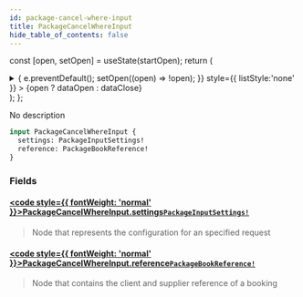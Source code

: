 ```yaml
---
id: package-cancel-where-input
title: PackageCancelWhereInput
hide_table_of_contents: false
---
```






const [open, setOpen] = useState(startOpen);
return (
<details {...(open ? { open: true } : {})} className="details" style={{ border:'none', boxShadow:'none', background:'var(--ifm-background-color)' }}>
<summary
onClick={(e) => {
e.preventDefault();
setOpen((open) => !open);
}}
style={{ listStyle:'none' }} >
{open ? dataOpen : dataClose}
</summary>
{open && children}
</details>
);
};

No description

```graphql
input PackageCancelWhereInput {
  settings: PackageInputSettings!
  reference: PackageBookReference!
}
```

### Fields

#### [<code style={{ fontWeight: 'normal' }}>PackageCancelWhereInput.<b>settings</b></code>](#)<Bullet />[`PackageInputSettings!`](/api/inputs/package-input-settings) <Badge class="badge badge--secondary" text="non-null"/> <Badge class="badge badge--secondary" text="input"/>

> Node that represents the configuration for an specified request

#### [<code style={{ fontWeight: 'normal' }}>PackageCancelWhereInput.<b>reference</b></code>](#)<Bullet />[`PackageBookReference!`](/api/inputs/package-book-reference) <Badge class="badge badge--secondary" text="non-null"/> <Badge class="badge badge--secondary" text="input"/>

> Node that contains the client and supplier reference of a booking
